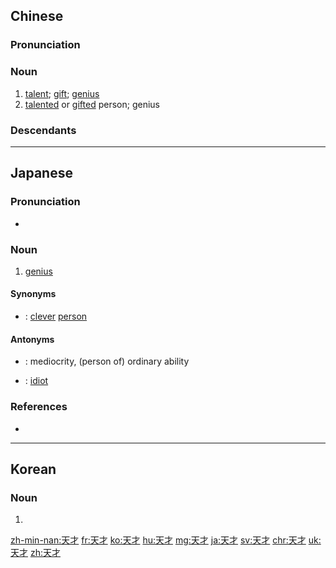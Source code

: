 ==Chinese==
{{zh-forms}}
{{wikipedia|lang=zh}}

===Pronunciation===
{{zh-pron
|m=tiāncái
|c=tin1 coi4
|h=pfs=thiên-chhòi
|mn=thian-châi
|w=1thi ze
|ma=Zh-tiancái.ogg
|cat=n
}}

===Noun===
{{zh-noun}}

# [[talent]]; [[gift]]; [[genius]]
# [[talented]] or [[gifted]] person; genius

===Descendants===
{{CJKV||てんさい|천재|thiên tài}}

{{zh-cat|Intermediate}}

----

==Japanese==
{{ja-kanjitab|てん|さい|yomi=on}}

===Pronunciation===
* {{ja-pron|てんさい|y=o|acc=0|acc_ref=NHK}}

===Noun===
{{ja-noun|てんさい}}

# [[genius]]

====Synonyms====
* {{ja-r|秀才|しゅうさい}}: [[clever]] [[person]]

====Antonyms====
* {{ja-r|凡才|ぼんさい}}: mediocrity, (person of) ordinary ability
* {{ja-r|馬鹿|ばか}}: [[idiot]]

===References===
<references/>
* {{R:Shogakukan}}

----

==Korean==
{{ko-hanjatab}}

===Noun===
{{ko-noun|hj|hangeul=천재}}

# {{hanja form of|천재|[[genius]]}}

[[zh-min-nan:天才]]
[[fr:天才]]
[[ko:天才]]
[[hu:天才]]
[[mg:天才]]
[[ja:天才]]
[[sv:天才]]
[[chr:天才]]
[[uk:天才]]
[[zh:天才]]